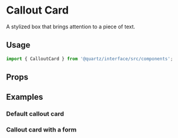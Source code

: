 
# Callout Card

A stylized box that brings attention to a piece of text.

## Usage

```js
import { CalloutCard } from '@quartz/interface/src/components';
```

## Props

<Props of={CalloutCard} />

## Examples

### Default callout card
<Preview>
	<Story id="calloutcard--default" />
</Preview>

### Callout card with a form
<Preview>
	<Story id="calloutcard--form" />
</Preview>
